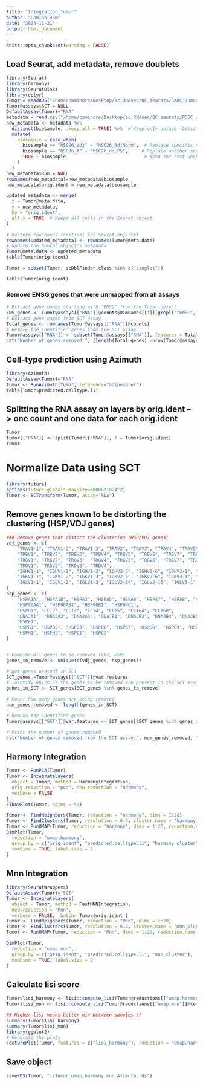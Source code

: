 ```yaml
---
title: "Integration_Tumor"
author: "Camino RSM"
date: "2024-11-21"
output: html_document
---
```


```r
knitr::opts_chunk$set(warning = FALSE)
```

## Load Seurat, add metadata, remove doublets
```r
library(Seurat)
library(harmony)
library(SeuratDisk)
library(dplyr)
Tumor = readRDS("/home/caminors/Desktop/sc_RNAseq/QC_seurats/SARC_Tumor_f_Soup_doublet.rds")
Tumor@assays$SCT = NULL
DefaultAssay(Tumor)="RNA"
metadata = read.csv("/home/caminors/Desktop/sc_RNAseq/QC_seurats/PDSC_scRNAseq_metadata_VY20241003.csv")
new_metadata <- metadata %>%
  distinct(biosample, .keep_all = TRUE) %>%  # Keep only unique `biosample` rows
  mutate(
    biosample = case_when(
      biosample == "hSC26_adj" ~ "hSC26_AdjNorm",  # Replace specific value
      biosample == "hSC26_t" ~ "hSC26_ddLPS",     # Replace another specific value
      TRUE ~ biosample                             # Keep the rest unchanged
    )
  )
new_metadata$Run = NULL
rownames(new_metadata)=new_metadata$biosample
new_metadata$orig.ident = new_metadata$biosample

updated_metadata <- merge(
  x = Tumor@meta.data, 
  y = new_metadata, 
  by = "orig.ident", 
  all.x = TRUE  # Keeps all cells in the Seurat object
)

# Restore row names (critical for Seurat objects)
rownames(updated_metadata) <- rownames(Tumor@meta.data)
# Update the Seurat object's metadata
Tumor@meta.data <- updated_metadata
table(Tumor$orig.ident)

Tumor = subset(Tumor, scDblFinder.class %in% c("singlet"))

table(Tumor$orig.ident)
```

### Remove ENSG genes that were unmapped from all assays
```r
# Extract gene names starting with "ENSG" from the Tumor object
ENS_genes <- Tumor@assays[["RNA"]]@counts@Dimnames[[1]][grepl("^ENSG", Tumor@assays[["RNA"]]@counts@Dimnames[[1]])]
# Extract gene names from SCT assay
Total_genes <- rownames(Tumor@assays[["RNA"]]@counts)
# Remove the identified genes from the SCT assay
Tumor@assays[["RNA"]] <- subset(Tumor@assays[["RNA"]], features = Total_genes[!Total_genes %in% ENS_genes])
cat("Number of genes removed:", (length(Total_genes) -nrow(Tumor@assays[["RNA"]])), "\n")
```

## Cell-type prediction using Azimuth
```r
library(Azimuth)
DefaultAssay(Tumor)="RNA"
Tumor <- RunAzimuth(Tumor, reference="adiposeref")
table(Tumor$predicted.celltype.l1)
```
## Splitting the RNA assay on layers by orig.ident --> one count and one data for each orig.ident
```r
Tumor
Tumor[["RNA"]] <- split(Tumor[["RNA"]], f = Tumor$orig.ident)
Tumor
```
# Normalize Data using SCT
```r
library(future)
options(future.globals.maxSize=30000*1024^2)
Tumor <- SCTransform(Tumor, assay="RNA")
```

## Remove genes known to be distorting the clustering (HSP/VDJ genes)
```r
### Remove genes that distort the clustering (HSP/VDJ genes)
vdj_genes <- c(
    "TRAV1-1", "TRAV1-2", "TRAV1-3", "TRAV2", "TRAV3", "TRAV4", "TRAV5", "TRAV6", "TRAV7", "TRAV8",
    "TRBV1", "TRBV2", "TRBV3", "TRBV4", "TRBV5", "TRBV6", "TRBV7", "TRBV8", "TRBV9", "TRBV10",
    "TRGV1", "TRGV2", "TRGV3", "TRGV4", "TRGV5", "TRGV6", "TRGV7", "TRGV8",
    "TRDV1", "TRDV2", "TRDV3", "TRDV4",
    "IGHV1-1", "IGHV1-2", "IGHV1-3", "IGHV2-5", "IGHV2-6", "IGHV3-1", "IGHV3-2", "IGHV3-3",
    "IGKV1-1", "IGKV1-2", "IGKV1-3", "IGKV2-5", "IGKV2-6", "IGKV3-1", "IGKV3-2", "IGKV3-3",
    "IGLV1-1", "IGLV1-2", "IGLV1-3", "IGLV2-14", "IGLV2-15", "IGLV3-1", "IGLV3-2", "IGLV3-3"
)
hsp_genes <- c(
    "HSPA1A", "HSPA1B", "HSPA2", "HSPA5", "HSPA6", "HSPA7", "HSPA8", "HSPA9", "HSPA12A", "HSPA12B",
    "HSP90AA1", "HSP90AB1", "HSP90B1", "HSP90C1",
    "HSPD1", "CCT2", "CCT3", "CCT4", "CCT5", "CCT6A", "CCT6B",
    "DNAJA1", "DNAJA2", "DNAJA3", "DNAJB1", "DNAJB2", "DNAJB4", "DNAJB5", "DNAJC1", "DNAJC2",
    "HSPE1", 
    "HSPB1", "HSPB2", "HSPB3", "HSPB6", "HSPB7", "HSPB8", "HSPB9", "HSPB11",
    "HSPH1", "HSPH2", "HSPC1", "HSPC2"
)


# Combine all genes to be removed (VDJ, HSP)
genes_to_remove <- unique(c(vdj_genes, hsp_genes))

# get genes present in SCT
SCT_genes =Tumor@assays[["SCT"]]@var.features
# Identify which of the genes to be removed are present in the SCT assay
genes_in_SCT <- SCT_genes[SCT_genes %in% genes_to_remove]

# Count how many genes are being removed
num_genes_removed <- length(genes_in_SCT)

# Remove the identified genes 
Tumor@assays[["SCT"]]@var.features <- SCT_genes[!SCT_genes %in% genes_in_SCT]

# Print the number of genes removed
cat("Number of genes removed from the SCT assay:", num_genes_removed, "\n")
```
## Harmony Integration
```r
Tumor <- RunPCA(Tumor)
Tumor <- IntegrateLayers(
  object = Tumor, method = HarmonyIntegration,
  orig.reduction = "pca", new.reduction = "harmony",
  verbose = FALSE
)
ElbowPlot(Tumor, ndims = 50)
```

```r
Tumor <- FindNeighbors(Tumor, reduction = "harmony", dims = 1:20)
Tumor <- FindClusters(Tumor, resolution = 0.5, cluster.name = "harmony_cluster")
Tumor <- RunUMAP(Tumor, reduction = "harmony", dims = 1:20, reduction.name = "umap.harmony")
DimPlot(Tumor,
  reduction = "umap.harmony",
  group.by = c("orig.ident", "predicted.celltype.l1", "harmony_cluster"),
  combine = TRUE, label.size = 2
)
```

## Mnn Integration
```r
library(SeuratWrappers)
DefaultAssay(Tumor)="SCT"
Tumor <- IntegrateLayers(
  object = Tumor, method = FastMNNIntegration,
  new.reduction = "Mnn",
  verbose = FALSE,  batch= Tumor$orig.ident )
Tumor <- FindNeighbors(Tumor, reduction = "Mnn", dims = 1:20)
Tumor <- FindClusters(Tumor, resolution = 0.5, cluster.name = "mnn_cluster")
Tumor <- RunUMAP(Tumor, reduction = "Mnn", dims = 1:20, reduction.name = "umap.mnn")

DimPlot(Tumor,
  reduction = "umap.mnn",
  group.by = c("orig.ident", "predicted.celltype.l1", "mnn_cluster"),
  combine = TRUE, label.size = 2
)
```


## Calculate lisi score
```r

Tumor$lisi_harmony <- lisi::compute_lisi(Tumor@reductions[["umap.harmony"]]@cell.embeddings, Tumor@meta.data, "orig.ident")
Tumor$lisi_mnn <- lisi::compute_lisi(Tumor@reductions[["umap.mnn"]]@cell.embeddings, Tumor@meta.data, "orig.ident")

## Higher lisi means better mix between samples :)
summary(Tumor$lisi_harmony)
summary(Tumor$lisi_mnn)
library(ggplot2)
# Generate the plots
FeaturePlot(Tumor, features = c("lisi_harmony"), reduction = "umap.harmony") + FeaturePlot(Tumor, features=c("lisi_mnn"), reduction="umap.mnn")
```
## Save object
```r
saveRDS(Tumor, "./Tumor_umap_harmony_mnn_Azimuth.rds")
```

